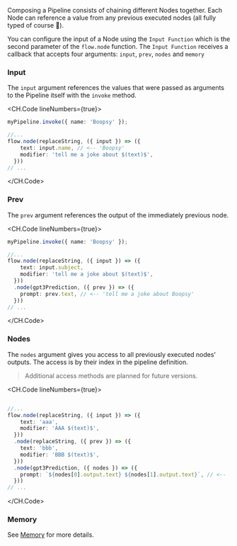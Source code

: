 Composing a Pipeline consists of chaining different Nodes together.
Each Node can reference a value from any previous executed nodes (all fully typed of course 🎉).

You can configure the input of a Node using the `Input Function` which is the second parameter of the `flow.node` function. 
The `Input Function` receives a callback that accepts four arguments:
`input`, `prev`, `nodes` and `memory`

### Input

The `input` argument references the values that were passed as arguments to the Pipeline itself with the `invoke` method.

<CH.Code lineNumbers={true}>
```ts index.ts focus=1,5 mark=1[21:24],5[17:20]
myPipeline.invoke({ name: 'Boopsy' });

//...
flow.node(replaceString, ({ input }) => ({
    text: input.name, // <-- 'Boopsy'
    modifier: 'tell me a joke about $(text)$',
  }))
// ...
```
</CH.Code>

### Prev

The `prev` argument references the output of the immediately previous node.

<CH.Code lineNumbers={true}>
```ts index.ts
myPipeline.invoke({ name: 'Boopsy' });

//...
flow.node(replaceString, ({ input }) => ({
    text: input.subject,
    modifier: 'tell me a joke about $(text)$',
  }))
  .node(gpt3Prediction, ({ prev }) => ({
    prompt: prev.text, // <-- 'tell me a joke about Boopsy'
  }))
// ...
```
</CH.Code>

### Nodes

The `nodes` argument gives you access to all previously executed nodes' outputs.
The access is by their index in the pipeline definition.

> Additional access methods are planned for future versions.

<CH.Code lineNumbers={true}>
```ts index.ts

//...
flow.node(replaceString, ({ input }) => ({
    text: 'aaa',
    modifier: 'AAA $(text)$',
  }))
  .node(replaceString, ({ prev }) => ({
    text: 'bbb',
    modifier: 'BBB $(text)$',
  }))
  .node(gpt3Prediction, ({ nodes }) => ({
    prompt: `${nodes[0].output.text} ${nodes[1].output.text}`, // <-- 'AAA aaa BBB bbb'
  }))
// ...
```
</CH.Code>

### Memory

See [Memory](/memory) for more details.
